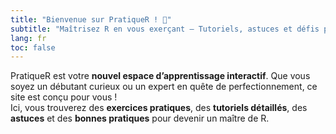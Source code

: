 ```yaml
---
title: "Bienvenue sur PratiqueR ! 🚀"
subtitle: "Maîtrisez R en vous exerçant – Tutoriels, astuces et défis pour booster vos compétences !"
lang: fr
toc: false
---
```


PratiqueR est votre **nouvel espace d'apprentissage interactif**. Que vous soyez un débutant curieux ou un expert en quête de perfectionnement, ce site est conçu pour vous !\
Ici, vous trouverez des **exercices pratiques**, des **tutoriels détaillés**, des **astuces** et des **bonnes pratiques** pour devenir un maître de R.
